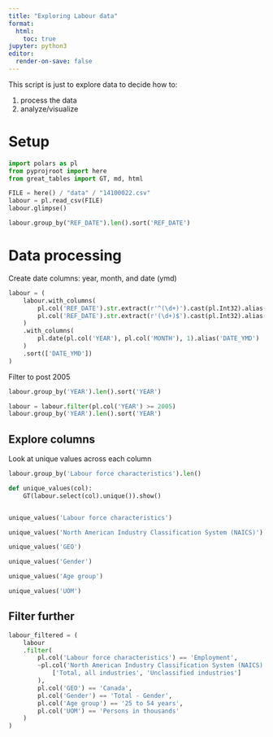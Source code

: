 ```yaml
---
title: "Exploring Labour data"
format: 
  html:
    toc: true
jupyter: python3
editor: 
  render-on-save: false
---
```


This script is just to explore data to decide how to:

1. process the data
2. analyze/visualize

# Setup

```python
import polars as pl
from pyprojroot import here
from great_tables import GT, md, html
```


```python
FILE = here() / "data" / "14100022.csv"
labour = pl.read_csv(FILE)
labour.glimpse()
```


```python
labour.group_by("REF_DATE").len().sort('REF_DATE')
```

# Data processing 

Create date columns: year, month, and date (ymd)

```python
labour = (
    labour.with_columns(
        pl.col('REF_DATE').str.extract(r'^(\d+)').cast(pl.Int32).alias('YEAR'),
        pl.col('REF_DATE').str.extract(r'(\d+)$').cast(pl.Int32).alias('MONTH')
    )
    .with_columns(
        pl.date(pl.col('YEAR'), pl.col('MONTH'), 1).alias('DATE_YMD')
    )
    .sort(['DATE_YMD'])
)
```


Filter to post 2005

```python
labour.group_by('YEAR').len().sort('YEAR')
```

```python
labour = labour.filter(pl.col('YEAR') >= 2005)
labour.group_by('YEAR').len().sort('YEAR')
```

## Explore columns

Look at unique values across each column

```python
labour.group_by('Labour force characteristics').len()
```


```python
def unique_values(col):
    GT(labour.select(col).unique()).show()


unique_values('Labour force characteristics')
```


```python
unique_values('North American Industry Classification System (NAICS)')
```

```python
unique_values('GEO')
```

```python
unique_values('Gender')
```

```python
unique_values('Age group')
```

```python
unique_values('UOM')
```

## Filter further

```python
labour_filtered = (
    labour
    .filter(
        pl.col('Labour force characteristics') == 'Employment',
        ~pl.col('North American Industry Classification System (NAICS)').is_in(
            ['Total, all industries', 'Unclassified industries']
        ),
        pl.col('GEO') == 'Canada',
        pl.col('Gender') == 'Total - Gender',
        pl.col('Age group') == '25 to 54 years',
        pl.col('UOM') == 'Persons in thousands'
    )
)
```
